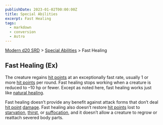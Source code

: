 ```yaml
---
publishDate: 2023-01-02T00:00:00Z
title: Special Abilities
excerpt: Fast Healing
tags:
  - markdown
  - conversion
  - Astro
---
```


[Modern d20 SRD](/#modernD20) > [Special Abilities](modern-d20-srd-special-abilities-index) > Fast Healing

## Fast Healing (Ex)

The creature regains [hit points](modern-d20-srd-combat-hit-points) at an exceptionally fast rate, usually 1 or more [hit points](modern-d20-srd-combat-hit-points) per round. Fast healing stops working when a creature is reduced to –10 hp or fewer. Except as noted here, fast healing works just like [natural healing](modern-d20-srd-combat-death-dying-healing).

Fast healing doesn’t provide any benefit against attack forms that don’t deal [hit point](modern-d20-srd-combat-hit-points) [damage](modern-d20-srd-combat-damage). Fast healing also doesn’t restore [hit points](modern-d20-srd-combat-hit-points) lost to [starvation](modern-d20-srd-environment-hazards-starvation-thirst), [thirst](modern-d20-srd-environment-hazards-starvation-thirst), or [suffocation](modern-d20-srd-environment-hazards-suffocation-drowning), and it doesn’t allow a creature to regrow or reattach severed body parts.
